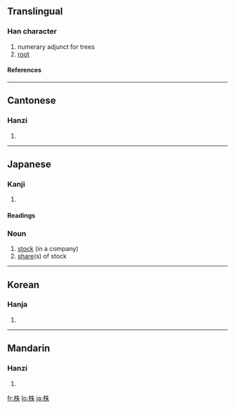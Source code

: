 ==Translingual==
===Han character===
{{Han char|rn=75|rad=木|as=06|sn=10|four=4599<sub>0</sub>|canj=木竹十木 (DHJD)|ids=⿰[[木]][[朱]]}}
# numerary adjunct for trees
# [[root]]
====References====
{{Han ref|kx=0523.110|dkj=14723|dj=0911.090|hdz=21199.100|uh=682A|ud=26666|bh=AEE8|bd=44776}}

----

==Cantonese==
===Hanzi===
{{yue-hanzi|jyut=|y=jyu1}}
# {{defn|Cantonese}}

----
==Japanese==
===Kanji===
{{ja-kanji|grade=6|rs=木06}}
# {{defn|Japanese}} 
====Readings====
{{ja-readings|on=[[ちゅう]] (chu), [[しゅ]] (shu)|kun=[[かぶ]] (kabu)}}
===Noun===
{{ja-noun|k|hira=かぶ|rom=kabu|hidx=かぶ}}
#[[stock]] (in a company)
#[[share]](s) of stock

----

==Korean==
===Hanja===
{{ko-hanja|hangeul=주|eumhun=|rv=ju|mr=chu|y=cwu}}
# {{defn|Korean}}

----
==Mandarin==
===Hanzi===
{{cmn-hanzi|pin=[[zhū]] ([[zhu1]])|wg=chu<sup>1</sup>}}
# {{defn|Mandarin}}

[[fr:株]]
[[lo:株]]
[[ja:株]]